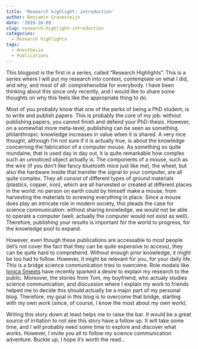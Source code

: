 ```yaml
---
title: 'Research highlight: introduction'
author: Benjamin Gravesteijn
date: '2019-10-09'
slug: research-highlight-introduction
categories:
  - Research highlights
tags:
  - Anesthesia
  - Publications
---
```


This blogpost is the first in a series, called "Research Highlights". This is a series where I will put my research into context, contemplate on what I did, and why, and most of all: comprehensible for everybody. I have been thinking about this since only recently, and I would like to share some thoughts on why this feels like the appropriate thing to do.

Most of you probably know that one of the perks of being a PhD student, is to write and publish papers. This is probably the core of my job: without publishing papers, you cannot finish and defend your PhD-thesis. However, on a somewhat more meta-level, publishing can be seen as something philanthropic: knowledge increases in value when it is shared. A very nice thought, although I'm not sure if it is actually true, is about the knowledge concerning the fabrication of a computer mouse. As something so quite mundaine, that is used day in day out, it is quite remarkable how complex such an unnoticed object actually is. The components of a mouse, such as the wire (if you don't like fancy bluetooth mice just like me), the wheel, but also the hardware inside that transfer the signal to your computer, are all quite complex. They all consist of different types of ground materials (plastics, copper, iron), which are all harvested or created at different places in the world: no person on earth could by himself make a mouse, from harvesting the materials to screwing everything in place. Since a mouse does play an intricate role in modern society, this pleads the case for science communication: without sharing knowledge, we would not be able to operate a computer (well, actually the computer would not exist as well). Therefore, publishing your results is important for the world to progress, for the knowledge pool to expand.

However, even though these publications are accessable to most people (let's not cover the fact that they can be quite expensive to access), they can be quite hard to comprehend. Without enough prior knowledge, it might be too had to follow. However, it might be relevant for you, for your daily life. This is a bridge science communication tries to overcome. Role models like [Ionica Smeets](https://twitter.com/ionicasmeets) have recently sparked a desire to explain my research to the public. Moreover, the stories from Tom, my boyfriend, who actualy studies science communication, and discussion where I explain my work to friends helped me to decide this should actually be a major part of my personal blog. Therefore, my goal in this blog is to overcome that bridge, starting with my own work (since, of course, I know the most about my own work). 

Writing this story down at least helps me to raise the bar. It would be a great source of irritation to not see this story have a follow up. It will take some time, and I will probably need some time to explore and discover what works. However, I invite you all to follow my science communication adventure. Buckle up, I hope it's worth the read...
